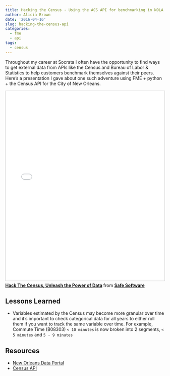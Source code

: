 ```yaml
---
title: Hacking the Census - Using the ACS API for benchmarking in NOLA
author: Alicia Brown
date: '2016-04-16'
slug: hacking-the-census-api
categories:
  - fme
  - api
tags:
  - census
---
```


Throughout my career at Socrata I often have the opportunity to find ways to get external data from APIs like the Census and Bureau of Labor & Statistics to help customers benchmark themselves against their peers. Here's a presentation I gave about one such adventure using FME + python + the Census API for the City of New Orleans.

<iframe src="//www.slideshare.net/slideshow/embed_code/key/bCt6VRnz2rVYUy" width="800" height="600" frameborder="0" marginwidth="0" marginheight="0" scrolling="no" style="border:1px solid #CCC; border-width:1px; margin-bottom:5px; max-width: 100%;" allowfullscreen> </iframe> <div style="margin-bottom:5px"> <strong> <a href="//www.slideshare.net/SafeSoftware/hack-the-census-unleash-the-power-of-data" title="Hack The Census, Unleash the Power of Data" target="_blank">Hack The Census, Unleash the Power of Data</a> </strong> from <strong><a href="https://www.slideshare.net/SafeSoftware" target="_blank">Safe Software</a></strong> </div>

## Lessons Learned

- Variables estimated by the Census may become more granular over time and it's important to check categorical data for all years to either roll them if you want to track the same variable over time. For example, Commute Time (B08303) `< 10 minutes` is now broken into 2 segments, `< 5 minutes` and `5 - 9 minutes`

## Resources
- [New Orleans Data Portal](https://datadriven.nola.gov/home/)
- [Census API](https://www.census.gov/developers/)